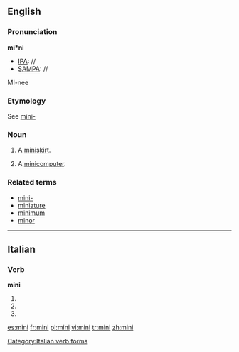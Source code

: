 {{see|Mini|mini-}}
==English==

===Pronunciation===

'''mi*ni'''
*[[IPA]]: //
*[[SAMPA]]: //
MI-nee

===Etymology===

See [[mini-]]

===Noun===
{{en-noun}}

# A [[miniskirt]].
# {{dated}} A [[minicomputer]].

===Related terms===
*[[mini-]]
*[[miniature]]
*[[minimum]]
*[[minor]]

----

==Italian==

===Verb===
'''mini'''

# {{form of|[[second-person|Second-person]] [[singular]] [[present tense]]|[[minare#Italian|minare]]|lang=Italian}}
# {{form of|[[first-person|First-person]] singular, second-person singular and [[third-person]] singular [[present subjunctive]]|minare#Italian|minare|lang=Italian}}
# {{form of|Third-person singular [[imperative]]|minare#Italian|minare|lang=Italian}}

[[Category:Italian verb forms]]

[[es:mini]]
[[fr:mini]]
[[pl:mini]]
[[vi:mini]]
[[tr:mini]]
[[zh:mini]]